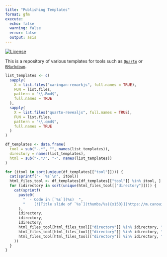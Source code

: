 ```yaml
---
title: "Publishing Templates"
format: gfm
execute:
  echo: false
  warning: false
  error: false
  output: asis
---
```


<!-- badges: start -->
[![License](https://img.shields.io/github/license/mcanouil/publishing-templates)](LICENSE)
<!-- badges: end -->

This is a repository of various templates for tools such as [`Quarto`](https://quarto.org) or [`RMarkdown`](https://rmarkdown.rstudio.com/).

```r
list_templates <- c(
  sapply(
    X = list.files("xaringan-remarkjs", full.names = TRUE),
    FUN = list.files,
    pattern = "\\.Rmd$",
    full.names = TRUE
  ),
  sapply(
    X = list.files("quarto-revealjs", full.names = TRUE),
    FUN = list.files,
    pattern = "\\.qmd$",
    full.names = TRUE
  )
)

df_templates <- data.frame(
  tool = sub("-.*", "", names(list_templates)),
  directory = names(list_templates),
  html = sub("-.*/", "-", names(list_templates))
)

for (itool in sort(unique(df_templates[["tool"]]))) {
  cat(sprintf("- `%s`\n", itool))
  html_files_tool <- df_templates[df_templates[["tool"]] %in% itool, ]
  for (idirectory in sort(unique(html_files_tool[["directory"]]))) {
    cat(sprintf(
      paste0(
        "  - Code in [`%s`](%s)  ",
        "    [![Title slide of `%s`](thumbs/%s){x150}](https://m.canouil.fr/publishing-templates/%s)\n"
      ),
      idirectory,
      idirectory,
      idirectory,
      html_files_tool[html_files_tool[["directory"]] %in% idirectory, "html"],
      html_files_tool[html_files_tool[["directory"]] %in% idirectory, "html"],
      html_files_tool[html_files_tool[["directory"]] %in% idirectory, "html"]
    ))
  }
}
```
